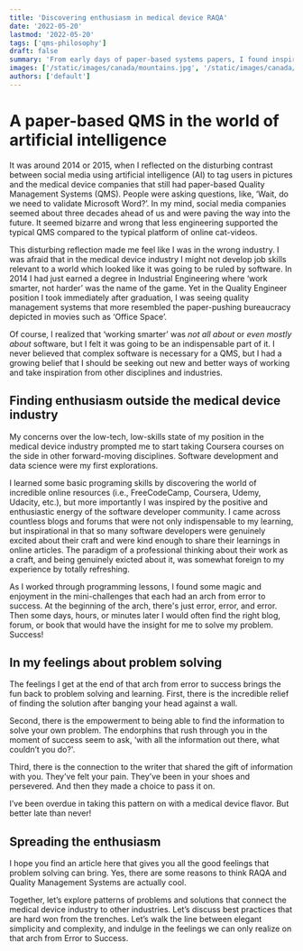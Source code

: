 ```yaml
---
title: 'Discovering enthusiasm in medical device RAQA'
date: '2022-05-20'
lastmod: '2022-05-20'
tags: ['qms-philosophy']
draft: false
summary: 'From early days of paper-based systems papers, I found inspiration in the software developer community to reframe my RAQA work and find meaning.'
images: ['/static/images/canada/mountains.jpg', '/static/images/canada/toronto.jpg']
authors: ['default']
---
```


# A paper-based QMS in the world of artificial intelligence

It was around 2014 or 2015, when I reflected on the disturbing contrast between social media using artificial intelligence (AI) to tag users in pictures and the medical device companies that still had paper-based Quality Management Systems (QMS). People were asking questions, like, ‘Wait, do we need to validate Microsoft Word?’. In my mind, social media companies seemed about three decades ahead of us and were paving the way into the future. It seemed bizarre and wrong that less engineering supported the typical QMS compared to the typical platform of online cat-videos.

This disturbing reflection made me feel like I was in the wrong industry. I was afraid that in the medical device industry I might not develop job skills relevant to a world which looked like it was going to be ruled by software. In 2014 I had just earned a degree in Industrial Engineering where ‘work smarter, not harder’ was the name of the game. Yet in the Quality Engineer position I took immediately after graduation, I was seeing quality management systems that more resembled the paper-pushing bureaucracy depicted in movies such as ‘Office Space’.

Of course, I realized that ‘working smarter’ was _not all about_ or _even mostly about_ software, but I felt it was going to be an indispensable part of it. I never believed that complex software is necessary for a QMS, but I had a growing belief that I should be seeking out new and better ways of working and take inspiration from other disciplines and industries.

## Finding enthusiasm outside the medical device industry

My concerns over the low-tech, low-skills state of my position in the medical device industry prompted me to start taking Coursera courses on the side in other forward-moving disciplines. Software development and data science were my first explorations.

I learned some basic programing skills by discovering the world of incredible online resources (i.e., FreeCodeCamp, Coursera, Udemy, Udacity, etc.), but more importantly I was inspired by the positive and enthusiastic energy of the software developer community. I came across countless blogs and forums that were not only indispensable to my learning, but inspirational in that so many software developers were genuinely excited about their craft and were kind enough to share their learnings in online articles. The paradigm of a professional thinking about their work as a craft, and being genuinely exicted about it, was somewhat foreign to my experience by totally refreshing.

As I worked through programming lessons, I found some magic and enjoyment in the mini-challenges that each had an arch from error to success. At the beginning of the arch, there's just error, error, and error. Then some days, hours, or minutes later I would often find the right blog, forum, or book that would have the insight for me to solve my problem. Success!

## In my feelings about problem solving

The feelings I get at the end of that arch from error to success brings the fun back to problem solving and learning. First, there is the incredible relief of finding the solution after banging your head against a wall.

Second, there is the empowerment to being able to find the information to solve your own problem. The endorphins that rush through you in the moment of success seem to ask, ‘with all the information out there, what couldn’t you do?'.

Third, there is the connection to the writer that shared the gift of information with you. They’ve felt your pain. They’ve been in your shoes and persevered. And then they made a choice to pass it on.

I’ve been overdue in taking this pattern on with a medical device flavor. But better late than never!

## Spreading the enthusiasm

I hope you find an article here that gives you all the good feelings that problem solving can bring. Yes, there are some reasons to think RAQA and Quality Management Systems are actually cool.

Together, let’s explore patterns of problems and solutions that connect the medical device industry to other industries. Let’s discuss best practices that are hard won from the trenches. Let’s walk the line between elegant simplicity and complexity, and indulge in the feelings we can only realize on that arch from Error to Success.
